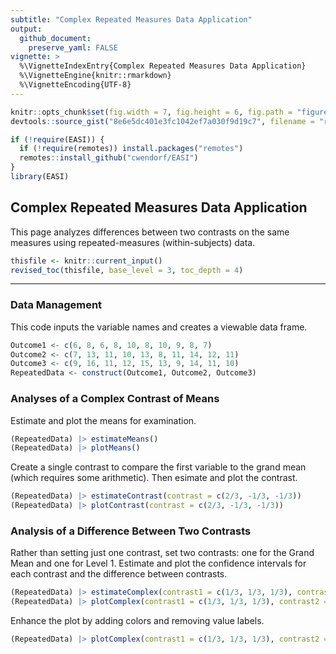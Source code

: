 ```yaml
---
subtitle: "Complex Repeated Measures Data Application"
output:
  github_document:
    preserve_yaml: FALSE
vignette: >
  %\VignetteIndexEntry{Complex Repeated Measures Data Application}
  %\VignetteEngine{knitr::rmarkdown}
  %\VignetteEncoding{UTF-8}
---
```


```r
knitr::opts_chunk$set(fig.width = 7, fig.height = 6, fig.path = "figures/", echo = TRUE, warning = FALSE, message = FALSE)
devtools::source_gist("8e6e5dc401e3fc1042ef7a030f9d19c7", filename = "revised_toc.R")
```

```r
if (!require(EASI)) {
  if (!require(remotes)) install.packages("remotes")
  remotes::install_github("cwendorf/EASI")
}
library(EASI)
```

## Complex Repeated Measures Data Application

This page analyzes differences between two contrasts on the same measures using repeated-measures (within-subjects) data.

```r
thisfile <- knitr::current_input()
revised_toc(thisfile, base_level = 3, toc_depth = 4)
```

---

### Data Management

This code inputs the variable names and creates a viewable data frame.
```r
Outcome1 <- c(6, 8, 6, 8, 10, 8, 10, 9, 8, 7)
Outcome2 <- c(7, 13, 11, 10, 13, 8, 11, 14, 12, 11)
Outcome3 <- c(9, 16, 11, 12, 15, 13, 9, 14, 11, 10)
RepeatedData <- construct(Outcome1, Outcome2, Outcome3)
```

### Analyses of a Complex Contrast of Means

Estimate and plot the means for examination.
```r
(RepeatedData) |> estimateMeans()
(RepeatedData) |> plotMeans()
```

Create a single contrast to compare the first variable to the grand mean (which requires some arithmetic). Then esimate and plot the contrast.
```r
(RepeatedData) |> estimateContrast(contrast = c(2/3, -1/3, -1/3))
(RepeatedData) |> plotContrast(contrast = c(2/3, -1/3, -1/3))
```

### Analysis of a Difference Between Two Contrasts

Rather than setting just one contrast, set two contrasts: one for the Grand Mean and one for Level 1. Estimate and plot the confidence intervals for each contrast and the difference between contrasts.
```r
(RepeatedData) |> estimateComplex(contrast1 = c(1/3, 1/3, 1/3), contrast2 = c(1, 0, 0), labels = c("GrandMean", "O1Only"))
(RepeatedData) |> plotComplex(contrast1 = c(1/3, 1/3, 1/3), contrast2 = c(1, 0, 0), labels = c("GrandMean", "O1Only"))
```

Enhance the plot by adding colors and removing value labels.
```r
(RepeatedData) |> plotComplex(contrast1 = c(1/3, 1/3, 1/3), contrast2 = c(1, 0, 0), labels = c("GrandMean", "O1Only"), values = FALSE, col = c("darkred", "darkblue", "black"))
```
